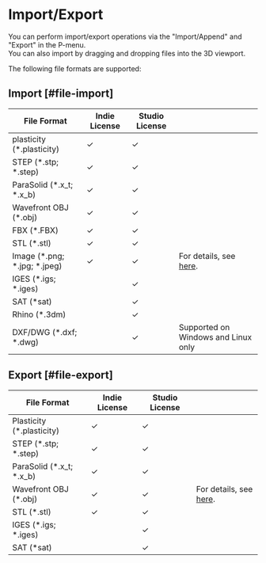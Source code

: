 # Import/Export

You can perform import/export operations via the "Import/Append" and "Export" in the P-menu.<br />
You can also import by dragging and dropping files into the 3D viewport.

The following file formats are supported:

## Import [#file-import]

| File Format                  | Indie License | Studio License |                                                      |
| ---------------------------- | ------------- | -------------- | ---------------------------------------------------- |
| plasticity (*.plasticity)    | ✓            | ✓             |                                                      |
| STEP (*.stp; *.step)         | ✓            | ✓             |                                                      |
| ParaSolid (*.x_t; *.x_b)     | ✓            | ✓             |                                                      |
| Wavefront OBJ (*.obj)        | ✓            | ✓             |                                                      |
| FBX (*.FBX)                  | ✓            | ✓             |                                                      |
| STL (*.stl)                  | ✓            | ✓             |                                                      |
| Image (*.png; *.jpg; *.jpeg) | ✓            | ✓             | For details, see [here](importing-reference-images). |
| IGES (*.igs; *.iges)         |               | ✓             |                                                      |
| SAT (*sat)                   |               | ✓             |                                                      |
| Rhino (*.3dm)                |               | ✓             |                                                      |
| DXF/DWG (*.dxf; *.dwg)       |               | ✓             | Supported on Windows and Linux only                  |

## Export [#file-export]

| File Format                | Indie License | Studio License |                                        |
| -------------------------- | ------------- | -------------- | -------------------------------------- |
| Plasticity  (*.plasticity) | ✓            | ✓             |                                        |
| STEP  (*.stp; *.step)      | ✓            | ✓             |                                        |
| ParaSolid  (*.x_t; *.x_b)  | ✓            | ✓             |                                        |
| Wavefront OBJ (*.obj)      | ✓            | ✓             | For details, see [here](export-obj). |
| STL  (*.stl)               | ✓            | ✓             |                                        |
| IGES  (*.igs; *.iges)      |               | ✓             |                                        |
| SAT  (*sat)                |               | ✓             |                                        |



